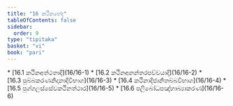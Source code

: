 ```yaml
---
title: "16 කථිනභේද"
tableOfContents: false
sidebar:
  order: 9
type: "tipitaka"
basket: "vi"
book: "pari"
---
```



<DynamicBreadcrumb />



<TableOfContents book="pari" section="16">
* [16.1 කථිනඅත්ථතාදි](16/16-1)
* [16.2 කථිනඅනන්තරපච්චයාදි](16/16-2)
* [16.3 පුබ්බකරණනිදානාදිවිභාග](16/16-3)
* [16.4 කථිනාදිජානිතබ්බවිභාග](16/16-4)
* [16.5 පුග්ගලස්සේවකථිනත්ථාර](16/16-5)
* [16.6 පලිබෝධපඤ්හාබ්‍යාකරණ](16/16-6)
</TableOfContents>